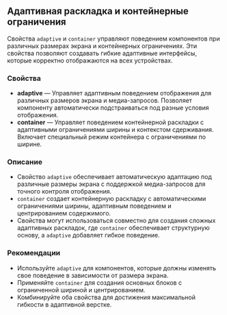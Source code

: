 ## Адаптивная раскладка и контейнерные ограничения

Свойства `adaptive` и `container` управляют поведением компонентов при различных размерах экрана и контейнерных ограничениях. Эти свойства позволяют создавать гибкие адаптивные интерфейсы, которые корректно отображаются на всех устройствах.

### Свойства

- **adaptive** — Управляет адаптивным поведением отображения для различных размеров экрана и медиа-запросов. Позволяет компоненту автоматически подстраиваться под разные условия отображения.
- **container** — Управляет поведением контейнерной раскладки с адаптивными ограничениями ширины и контекстом сдерживания. Включает специальный режим контейнера с ограничениями по ширине.

### Описание

- Свойство `adaptive` обеспечивает автоматическую адаптацию под различные размеры экрана с поддержкой медиа-запросов для точного контроля отображения.
- `container` создает контейнерную раскладку с автоматическими ограничениями ширины, адаптивным поведением и центрированием содержимого.
- Свойства могут использоваться совместно для создания сложных адаптивных раскладок, где `container` обеспечивает структурную основу, а `adaptive` добавляет гибкое поведение.

### Рекомендации

- Используйте `adaptive` для компонентов, которые должны изменять свое поведение в зависимости от размера экрана.
- Применяйте `container` для создания основных блоков с ограниченной шириной и центрированием.
- Комбинируйте оба свойства для достижения максимальной гибкости в адаптивной верстке.

